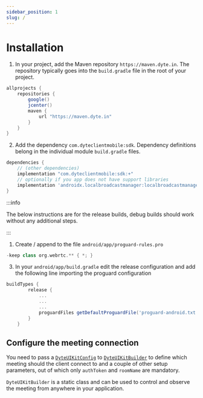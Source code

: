 ```yaml
---
sidebar_position: 1
slug: /
---
```


# Installation

1. In your project, add the Maven repository `https://maven.dyte.in`. The repository typically goes into the `build.gradle` file in the root of your project.

```groovy
allprojects {
    repositories {
        google()
        jcenter()
        maven {
            url "https://maven.dyte.in"
        }
    }
}
```

2. Add the dependency `com.dyteclientmobile:sdk`. Dependency definitions belong in the individual module `build.gradle` files.

```groovy
dependencies {
    // (other dependencies)
    implementation "com.dyteclientmobile:sdk:+"
    // optionally if you app does not have support libraries
    implementation 'androidx.localbroadcastmanager:localbroadcastmanager:1.0.0'
}
```

:::info

The below instructions are for the release builds, debug builds should work without any additional steps.

:::

1. Create / append to the file `android/app/proguard-rules.pro`

```groovy
-keep class org.webrtc.** { *; }
```

3. In your `android/app/build.gradle` edit the release configuration and add the following line importing the proguard configuration

```groovy
buildTypes {
        release {
            ...
            ...
            ...
            proguardFiles getDefaultProguardFile('proguard-android.txt'), 'proguard-rules.pro'
        }
    }
```

## Configure the meeting connection

You need to pass a [`DyteUIKitConfig`](./reference/dyte-ui-kit-config) to [`DyteUIKitBuilder`](./reference/dyte-ui-kit-builder) to define which meeting should the client connect to and a couple of other setup parameters, out of which only `authToken` and `roomName` are mandatory.

`DyteUIKitBuilder` is a static class and can be used to control and observe the meeting from anywhere in your application.